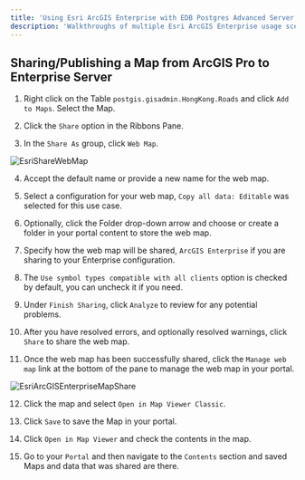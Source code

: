 ```yaml
---
title: 'Using Esri ArcGIS Enterprise with EDB Postgres Advanced Server'
description: 'Walkthroughs of multiple Esri ArcGIS Enterprise usage scenarios'
---
```


## Sharing/Publishing a Map from ArcGIS Pro to Enterprise Server

1. Right click on the Table `postgis.gisadmin.HongKong.Roads` and click `Add to Maps`.  Select the Map.

2. Click the `Share` option in the Ribbons Pane.

3. In the `Share As` group, click `Web Map`.

  ![EsriShareWebMap](Images/EsriShareWebMap.png)

4. Accept the default name or provide a new name for the web map.

5. Select a configuration for your web map, `Copy all data: Editable` was selected for this use case.

6. Optionally, click the Folder drop-down arrow and choose or create a folder in your portal content to store the web map.

7. Specify how the web map will be shared, `ArcGIS Enterprise` if you are sharing to your Enterprise configuration.

8. The `Use symbol types compatible with all clients` option is checked by default, you can uncheck it if you need.

9. Under `Finish Sharing`, click `Analyze` to review for any potential problems.

10. After you have resolved errors, and optionally resolved warnings, click `Share` to share the web map.

11. Once the web map has been successfully shared, click the `Manage web map` link at the bottom of the pane to manage the web map in your portal.

  ![EsriArcGISEnterpriseMapShare](Images/EsriArcGISEnterpriseMapShare.png)

12. Click the map and select `Open in Map Viewer Classic`.

13. Click `Save` to save the Map in your portal.

14. Click `Open in Map Viewer` and check the contents in the map.

15. Go to your `Portal` and then navigate to the `Contents` section and saved Maps and data that was shared are there.